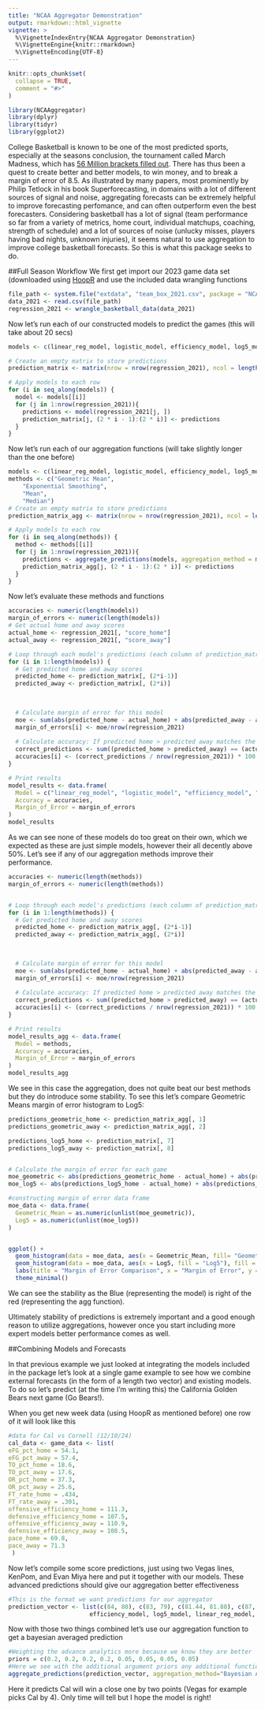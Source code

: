```yaml
---
title: "NCAA Aggregator Demonstration"
output: rmarkdown::html_vignette
vignette: >
  %\VignetteIndexEntry{NCAA Aggregator Demonstration}
  %\VignetteEngine{knitr::rmarkdown}
  %\VignetteEncoding{UTF-8}
---
```


```r
knitr::opts_chunk$set(
  collapse = TRUE,
  comment = "#>"
)
```

```r
library(NCAAggregator)
library(dplyr)
library(tidyr)
library(ggplot2)
```

College Basketball is known to be one of the most predicted sports, especially at the seasons conclusion, the tournament called March Madness, which has [56 Million brackets filled out](https://www.statista.com/statistics/1223099/bracket-march-madness-intention/). There has thus been a quest to create better and better models, to win money, and to break a margin of error of 8.5. As illustrated by many papers, most prominently by Philip Tetlock in his book Superforecasting, in domains with a lot of different sources of signal and noise, aggregating forecasts can be extremely helpful to improve forecasting perfomance, and can often outperform even the best forecasters. Considering basketball has a lot of signal (team performance so far from a variety of metrics, home court, individual matchups, coaching, strength of schedule) and a lot of sources of noise (unlucky misses, players having bad nights, unknown injuries), it seems natural to use aggregation to improve college basketball forecasts. So this is what this package seeks to do. 

##Full Season Workflow 
We first get import our 2023 game data set (downloaded using [HoopR](https://github.com/sportsdataverse/hoopR-data/tree/main) and use the included data wrangling functions

```r
file_path <- system.file("extdata", "team_box_2021.csv", package = "NCAAggregator")
data_2021 <- read.csv(file_path)
regression_2021 <- wrangle_basketball_data(data_2021)
```

Now let's run each of our constructed models to predict the games (this will take about 20 secs)
```r

models <- c(linear_reg_model, logistic_model, efficiency_model, log5_model)

# Create an empty matrix to store predictions
prediction_matrix <- matrix(nrow = nrow(regression_2021), ncol = length(models) * 2)

# Apply models to each row
for (i in seq_along(models)) {
  model <- models[[i]]
  for (j in 1:nrow(regression_2021)){
    predictions <- model(regression_2021[j, ])
    prediction_matrix[j, (2 * i - 1):(2 * i)] <- predictions
  }
}
```

Now let's run each of our aggregation functions (will take slightly longer than the one before)
```r

models <- c(linear_reg_model, logistic_model, efficiency_model, log5_model)
methods <- c("Geometric Mean",
    "Exponential Smoothing",
    "Mean",
    "Median")
# Create an empty matrix to store predictions
prediction_matrix_agg <- matrix(nrow = nrow(regression_2021), ncol = length(methods) * 2)

# Apply models to each row
for (i in seq_along(methods)) {
  method <- methods[[i]]
  for (j in 1:nrow(regression_2021)){
    predictions <- aggregate_predictions(models, aggregation_method = method, data=regression_2021[j, ])
    prediction_matrix_agg[j, (2 * i - 1):(2 * i)] <- predictions
  }
}
```

Now let's evaluate these methods and functions 
```r
accuracies <- numeric(length(models))  
margin_of_errors <- numeric(length(models)) 
# Get actual home and away scores
actual_home <- regression_2021[, "score_home"]
actual_away <- regression_2021[, "score_away"]

# Loop through each model's predictions (each column of prediction_matrix)
for (i in 1:length(models)) {
  # Get predicted home and away scores
  predicted_home <- prediction_matrix[, (2*i-1)]
  predicted_away <- prediction_matrix[, (2*i)]

  
  
  # Calculate margin of error for this model
  moe <- sum(abs(predicted_home - actual_home) + abs(predicted_away - actual_away))
  margin_of_errors[i] <- moe/nrow(regression_2021)
  
  # Calculate accuracy: If predicted home > predicted away matches the actual home > away, it's correct
  correct_predictions <- sum((predicted_home > predicted_away) == (actual_home > actual_away))
  accuracies[i] <- (correct_predictions / nrow(regression_2021)) * 100
}

# Print results
model_results <- data.frame(
  Model = c("linear_reg_model", "logistic_model", "efficiency_model", "log5_model"),
  Accuracy = accuracies,
  Margin_of_Error = margin_of_errors
)
model_results
```

As we can see none of these models do too great on their own, which we expected as these are just simple models, however their all decently above 50%. Let's see if any of our aggregation methods improve their performance. 
```r
accuracies <- numeric(length(methods))  
margin_of_errors <- numeric(length(methods)) 


# Loop through each model's predictions (each column of prediction_matrix)
for (i in 1:length(methods)) {
  # Get predicted home and away scores
  predicted_home <- prediction_matrix_agg[, (2*i-1)]
  predicted_away <- prediction_matrix_agg[, (2*i)]

  
  
  # Calculate margin of error for this model
  moe <- sum(abs(predicted_home - actual_home) + abs(predicted_away - actual_away))
  margin_of_errors[i] <- moe/nrow(regression_2021)
  
  # Calculate accuracy: If predicted home > predicted away matches the actual home > away, it's correct
  correct_predictions <- sum((predicted_home > predicted_away) == (actual_home > actual_away))
  accuracies[i] <- (correct_predictions / nrow(regression_2021)) * 100
}

# Print results
model_results_agg <- data.frame(
  Model = methods,
  Accuracy = accuracies,
  Margin_of_Error = margin_of_errors
)
model_results_agg
```
We see in this case the aggregation, does not quite beat our best methods but they do introduce some stability. To see this let's compare Geometric Means margin of error histogram to Log5:
```r
predictions_geometric_home <- prediction_matrix_agg[, 1]
predictions_geometric_away <- prediction_matrix_agg[, 2]

predictions_log5_home <- prediction_matrix[, 7]
predictions_log5_away <- prediction_matrix[, 8]


# Calculate the margin of error for each game
moe_geometric <- abs(predictions_geometric_home - actual_home) + abs(predictions_geometric_away - actual_away)
moe_log5 <- abs(predictions_log5_home - actual_home) + abs(predictions_log5_away - actual_away)

#constructing margin of error data frame
moe_data <- data.frame(
  Geometric_Mean = as.numeric(unlist(moe_geometric)),  
  Log5 = as.numeric(unlist(moe_log5)) 
)


ggplot() +
  geom_histogram(data = moe_data, aes(x = Geometric_Mean, fill= "Geometric Mean"), fill = "red", alpha = 0.5, binwidth = 1) +
  geom_histogram(data = moe_data, aes(x = Log5, fill = "Log5"), fill = "blue", alpha = 0.5, binwidth = 1) +
  labs(title = "Margin of Error Comparison", x = "Margin of Error", y = "Frequency") +
  theme_minimal()
```
We can see the stability as the Blue (representing the model) is right of the red (representing the agg function). 

Ultimately stability of predictions is extremely important and a good enough reason to utilize aggregations, however once you start including more expert models better performance comes as well. 

##Combining Models and Forecasts

In that previous example we just looked at integrating the models included in the package let's look at a single game example to see how we combine external forecasts (in the form of a length two vector) and existing models. To do so let's predict (at the time I'm writing this) the California Golden Bears next game (Go Bears!). 

When you get new week data (using HoopR as mentioned before) one row of it will look like this 
```r
#data for Cal vs Cornell (12/10/24)
cal_data <- game_data <- list(
eFG_pct_home = 54.1,
eFG_pct_away = 57.4,
TO_pct_home = 18.6,
TO_pct_away = 17.6,
OR_pct_home = 37.3,
OR_pct_away = 25.6,
FT_rate_home = .434,
FT_rate_away = .301,
offensive_efficiency_home = 111.3,
defensive_efficiency_home = 107.5,
offensive_efficiency_away = 110.9,
defensive_efficiency_away = 108.5,
pace_home = 69.8,
pace_away = 71.3
 )
```
Now let's compile some score predictions, just using two Vegas lines, KenPom, and Evan Miya here and put it together with our models. These advanced predictions should give our aggregation better effectiveness
```r
#This is the format we want predictions for our aggregator
prediction_vector <- list(c(84, 80), c(83, 79), c(81.44, 81.88), c(87, 81),
                       efficiency_model, log5_model, linear_reg_model, logistic_model)
```
Now with those two things combined let's use our aggregation function to get a bayesian averaged prediction

```r
#Weighting the advance analytics more because we know they are better 
priors = c(0.2, 0.2, 0.2, 0.2, 0.05, 0.05, 0.05, 0.05)
#Here we see with the additional argument priors any additional functions can go into the aggregation functions arguments. 
aggregate_predictions(prediction_vector, aggregation_method="Bayesian Averaging", data=cal_data, priors)
```
Here it predicts Cal will win a close one by two points (Vegas for example picks Cal by 4). Only time will tell but I hope the model is right!

